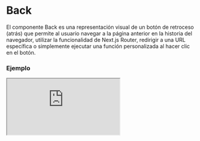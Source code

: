 
# Back

El componente Back es una representación visual de un botón de retroceso (atrás) que permite al usuario navegar a la página anterior en la historia del navegador, utilizar la funcionalidad de Next.js Router, redirigir a una URL específica o simplemente ejecutar una función personalizada al hacer clic en el botón.

### Ejemplo

<Iframe
  minHeightIframe="30dvh"
  src="https://fenextjs-component-storybook.vercel.app/iframe.html?args=&id=component-back--index&viewMode=story"
/>

### Importacion

Para importar el componente Back, se puede hacer desde fenextjs

```tsx copy
import { Back } from "fenextjs";
```

### Parametros

| Parametro           | Tipo                                      | Requerido | Default             | Descripcion                                                                                                           |
| ------------------- | ----------------------------------------- | --------- | ------------------- | --------------------------------------------------------------------------------------------------------------------- |
| loader              | boolean                                   | no        | false               | Indica si el componente está en estado de carga, mostrando un indicador de spinner y deshabilitando su funcionalidad. |
| disabled            | boolean                                   | no        | false               | Indica si el botón está deshabilitado.                                                                                |
| onClick             | function                                  | no        | undefined           | Función personalizada que se ejecuta al hacer clic en el botón.                                                       |
| icon                | ReactNode                                 | no        | \<PaginationPre /\> | Icono que se muestra dentro del botón.                                                                                |
| children            | ReactNode                                 | no        | 'Back'              | Contenido o texto que se muestra dentro del botón.                                                                    |
| typeOnBack          | 'history' \| 'router' \| 'link' \| 'none' | no        | 'history'           | Tipo de acción a ejecutar al hacer clic en el botón.                                                                  |
| link                | string                                    | no        | ''                  | URL a la que redirigir si 'typeOnBack' es 'link'.                                                                     |
| useHistoryMinLenght | boolean                                   | no        | false               | Determina si se debe mostrar el botón solo si el historial del navegador tiene una longitud mínima.                   |
| minLenght           | number                                    | no        | 2                   | Longitud mínima del historial del navegador para mostrar el botón.                                                    |
| className           | string                                    | no        | ''                  | Clase CSS para personalizar el contenedor del botón.                                                                  |
| classNameDisabled   | string                                    | no        | ''                  | Clase CSS para el estado deshabilitado del botón.                                                                     |
| classNameIcon       | string                                    | no        | ''                  | Clase CSS para el icono del botón.                                                                                    |
| classNameContent    | string                                    | no        | ''                  | Clase CSS para el contenido del botón.                                                                                |

### Redireccionamiento

Dependiendo del valor de 'typeOnBack', la redirección se ejecutará de la siguiente manera:

| Tipo de back | Redireccion       | Descripción                                                           |
| ------------ | ----------------- | --------------------------------------------------------------------- |
| history      | history.back()    | Redirección a la página anterior mediante el historial del navegador. |
| router       | router.back()     | Redirección utilizando el router de Next.js.                          |
| link         | router.push(link) | Redirección a una URL específica.                                     |
| none         | Ninguna acción    | No se realiza ninguna redirección.                                    |

### Storybook

Para ver el storybook del componente lo puede hacer con este [link](https://fenextjs-component-storybook.vercel.app/?path=/story/component-back--index)

### Usos

- Básico

```tsx copy
<Back />
```

- Back con texto personalizado

```tsx copy
<Back>Go Back</Back>
```

- Back con acción personalizada

```tsx copy
<Back onClick={() => console.log("Botón clickeado")}>Volver</Back>
```

- Back deshabilitado

```tsx copy
<Back disabled={true} />
```
